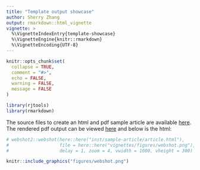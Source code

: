 ```yaml
---
title: "Template output showcase"
author: Sherry Zhang
output: rmarkdown::html_vignette
vignette: >
  %\VignetteIndexEntry{template-showcase}
  %\VignetteEngine{knitr::rmarkdown}
  %\VignetteEncoding{UTF-8}
---
```


```r
knitr::opts_chunk$set(
  collapse = TRUE,
  comment = "#>",
  echo = FALSE,
  warning = FALSE,
  message = FALSE
)
```

```r
library(rjtools)
library(rmarkdown)
```

The source files to create an html and pdf sample article are available [here](https://github.com/rjournal/rjtools/tree/main/inst/sample-article). The rendered pdf output can be viewed [here](https://github.com/rjournal/rjtools/blob/main/inst/sample-article/article.pdf)  and below is the html:

```r
# webshot2::webshot(here::here("inst/sample-article/article.html"),
#                   file = here::here("vignettes/figures/webshot.png"),
#                   delay = 1, zoom = 4, vwidth = 1000, vheight = 300)
```

```r
knitr::include_graphics("figures/webshot.png")
```


